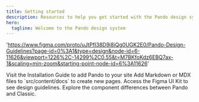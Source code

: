 ```yaml
---
title: Getting started
description: Resources to help you get started with the Pando design system
hero:
  tagline: Welcome to the Pando design system
---
```



  'https://www.figma.com/proto/uJtPfI38D9i8iQg0UGK2E0/Pando-Design-Guidelines?page-id=0%3A1&type=design&node-id=6-11626&viewport=1226%2C-14299%2C0.55&t=M7BKfoKdz6EBQ7ax-1&scaling=min-zoom&starting-point-node-id=6%3A11626'

<CardGrid>
  <Card title="Installation" icon="puzzle">
    Visit the <TextLink href="/tutorials/step-1">Installation Guide</TextLink> to add Pando to your site
  </Card>
  <Card title="Installation" icon="add-document">
    Add Markdown or MDX files to `src/content/docs` to create new pages.
  </Card>
  <Card title="UI Kit" icon="setting">
    Access the <TextLink href={FIGMA_LINK}>Figma UI Kit</TextLink> to see design guidelines.
  </Card>
  <Card title="Comparing Pando and Classic" icon="open-book">
    Explore the <TextLink href="/explanation/classic-pando-comparison/">component differences</TextLink> between Pando
    and Classic.
  </Card>
</CardGrid>
